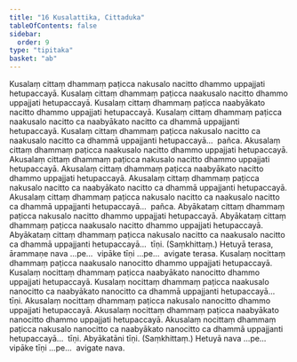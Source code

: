 ```yaml
---
title: "16 Kusalattika, Cittaduka"
tableOfContents: false
sidebar:
  order: 9
type: "tipitaka"
basket: "ab"
---
```



<DynamicBreadcrumb />

<Division number="33">

<Paragraph number="81">
Kusalaṃ cittaṃ dhammaṃ paṭicca nakusalo nacitto dhammo uppajjati hetupaccayā. Kusalaṃ cittaṃ dhammaṃ paṭicca naakusalo nacitto dhammo uppajjati hetupaccayā. Kusalaṃ cittaṃ dhammaṃ paṭicca naabyākato nacitto dhammo uppajjati hetupaccayā. Kusalaṃ cittaṃ dhammaṃ paṭicca naakusalo nacitto ca naabyākato nacitto ca dhammā uppajjanti hetupaccayā. Kusalaṃ cittaṃ dhammaṃ paṭicca nakusalo nacitto ca naakusalo nacitto ca dhammā uppajjanti hetupaccayā…  pañca.
</Paragraph>

<Paragraph number="82">
Akusalaṃ cittaṃ dhammaṃ paṭicca naakusalo nacitto dhammo uppajjati hetupaccayā. Akusalaṃ cittaṃ dhammaṃ paṭicca nakusalo nacitto dhammo uppajjati hetupaccayā. Akusalaṃ cittaṃ dhammaṃ paṭicca naabyākato nacitto dhammo uppajjati hetupaccayā. Akusalaṃ cittaṃ dhammaṃ paṭicca nakusalo nacitto ca naabyākato nacitto ca dhammā uppajjanti hetupaccayā. Akusalaṃ cittaṃ dhammaṃ paṭicca nakusalo nacitto ca naakusalo nacitto ca dhammā uppajjanti hetupaccayā…  pañca.
</Paragraph>

<Paragraph number="83">
Abyākataṃ cittaṃ dhammaṃ paṭicca nakusalo nacitto dhammo uppajjati hetupaccayā. Abyākataṃ cittaṃ dhammaṃ paṭicca naakusalo nacitto dhammo uppajjati hetupaccayā. Abyākataṃ cittaṃ dhammaṃ paṭicca nakusalo nacitto ca naakusalo nacitto ca dhammā uppajjanti hetupaccayā…  tīṇi. (Saṃkhittaṃ.)
</Paragraph>

<Paragraph number="84">
Hetuyā terasa, ārammaṇe nava …pe…  vipāke tīṇi …pe…  avigate terasa.
</Paragraph>

</Division>
<Division number="34">

<Paragraph number="85">
Kusalaṃ nocittaṃ dhammaṃ paṭicca naakusalo nanocitto dhammo uppajjati hetupaccayā. Kusalaṃ nocittaṃ dhammaṃ paṭicca naabyākato nanocitto dhammo uppajjati hetupaccayā. Kusalaṃ nocittaṃ dhammaṃ paṭicca naakusalo nanocitto ca naabyākato nanocitto ca dhammā uppajjanti hetupaccayā…  tīṇi.
</Paragraph>

<Paragraph number="86">
Akusalaṃ nocittaṃ dhammaṃ paṭicca nakusalo nanocitto dhammo uppajjati hetupaccayā. Akusalaṃ nocittaṃ dhammaṃ paṭicca naabyākato nanocitto dhammo uppajjati hetupaccayā. Akusalaṃ nocittaṃ dhammaṃ paṭicca nakusalo nanocitto ca naabyākato nanocitto ca dhammā uppajjanti hetupaccayā…  tīṇi.
</Paragraph>

<Paragraph number="87">
Abyākatāni tīṇi. (Saṃkhittaṃ.)
</Paragraph>

<Paragraph number="88">
Hetuyā nava …pe…  vipāke tīṇi …pe…  avigate nava.
</Paragraph>
</Division>